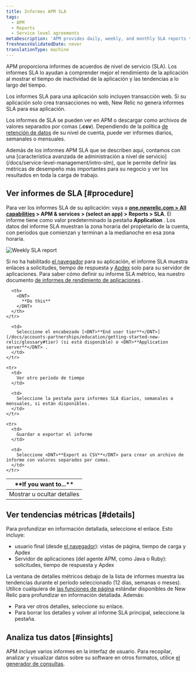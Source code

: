 ```yaml
---
title: Informes APM SLA
tags:
  - APM
  - Reports
  - Service level agreements
metaDescription: 'APM provides daily, weekly, and monthly SLA reports to view or download from the user interface.'
freshnessValidatedDate: never
translationType: machine
---
```



APM proporciona informes de acuerdos de nivel de servicio (SLA). Los informes SLA lo ayudan a comprender mejor el rendimiento de la aplicación al mostrar el tiempo de inactividad de la aplicación y las tendencias a lo largo del tiempo.

Los informes SLA para una aplicación solo incluyen transacción web. Si su aplicación solo crea transacciones no web, New Relic no genera informes SLA para esa aplicación.

Los informes de SLA se pueden ver en APM o descargar como archivos de valores separados por comas (<DNT>**.csv**</DNT>). Dependiendo de la política [de retención de datos](/docs/subscriptions/data-retention) de su nivel de cuenta, puede ver informes diarios, semanales o mensuales.

<Callout variant="important">
  Además de los informes APM SLA que se describen aquí, contamos con una [característica avanzada de administración a nivel de servicio](/docs/service-level-management/intro-slm), que le permite definir las métricas de desempeño más importantes para su negocio y ver los resultados en toda la carga de trabajo.
</Callout>

## Ver informes de SLA [#procedure]

Para ver los informes SLA de su aplicación: vaya a <DNT>**[one.newrelic.com > All capabilities](https://one.newrelic.com/all-capabilities) > APM & services > (select an app) > Reports > SLA**</DNT>. El informe tiene como valor predeterminado la pestaña <DNT>**Application**</DNT> . Los datos del informe SLA muestran la zona horaria del propietario de la cuenta, con períodos que comienzan y terminan a la medianoche en esa zona horaria.

<img
  title="Weekly SLA report"
  alt="Weekly SLA report"
  src={apmWeeklySlaReport}
/>

Si no ha habilitado [el navegador](/docs/new-relic-browser/page-load-timing-process) para su aplicación, el informe SLA muestra enlaces a solicitudes, tiempo de respuesta y [Apdex](/docs/site/apdex-measuring-user-satisfaction) solo para su servidor de aplicaciones. Para saber cómo definir su informe SLA métrico, lea nuestro documento [de informes de rendimiento de aplicaciones](/docs/apm/reports/performance-reports) .

<table>
  <thead>
    <tr>
      <th width={200}>
        <DNT>
          **If you want to...**
        </DNT>
      </th>

      <th>
        <DNT>
          **Do this**
        </DNT>
      </th>
    </tr>
  </thead>

  <tbody>
    <tr>
      <td>
        Mostrar u ocultar detalles
      </td>

      <td>
        Seleccione el encabezado [<DNT>**End user tier**</DNT>](/docs/accounts-partnerships/education/getting-started-new-relic/glossary#tier) (si está disponible) o <DNT>**Application server**</DNT> .
      </td>
    </tr>

    <tr>
      <td>
        Ver otro período de tiempo
      </td>

      <td>
        Seleccione la pestaña para informes SLA diarios, semanales o mensuales, si están disponibles.
      </td>
    </tr>

    <tr>
      <td>
        Guardar o exportar el informe
      </td>

      <td>
        Seleccione <DNT>**Export as CSV**</DNT> para crear un archivo de informe con valores separados por comas.
      </td>
    </tr>
  </tbody>
</table>

## Ver tendencias métricas [#details]

Para profundizar en información detallada, seleccione el enlace. Esto incluye:

* usuario final (desde [el navegador](/docs/browser/new-relic-browser/welcome-new-relic-browser/new-relic-browser)): vistas de página, tiempo de carga y Apdex
* Servidor de aplicaciones (del agente APM, como Java o Ruby): solicitudes, tiempo de respuesta y Apdex

La ventana de detalles métricos debajo de la lista de informes muestra las tendencias durante el período seleccionado (12 días, semanas o meses). Utilice cualquiera de [las funciones de página](/docs/site/standard-dashboard-features) estándar disponibles de New Relic para profundizar en información detallada. Además:

* Para ver otros detalles, seleccione su enlace.
* Para borrar los detalles y volver al informe SLA principal, seleccione la pestaña.

## Analiza tus datos [#insights]

APM incluye varios informes en la interfaz de usuario. Para recopilar, analizar y visualizar datos sobre su software en otros formatos, utilice [el generador de consultas](/docs/query-your-data/explore-query-data/query-builder/introduction-query-builder).